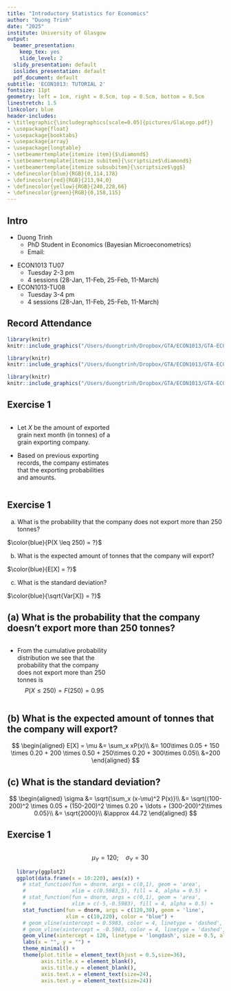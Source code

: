 ```yaml
---
title: "Introductory Statistics for Economics"
author: "Duong Trinh"
date: "2025"
institute: University of Glasgow
output:
  beamer_presentation:
    keep_tex: yes
    slide_level: 2
  slidy_presentation: default
  ioslides_presentation: default
  pdf_document: default
subtitle: 'ECON1013: TUTORIAL 2'
fontsize: 11pt
geometry: left = 1cm, right = 0.5cm, top = 0.5cm, bottom = 0.5cm
linestretch: 1.5
linkcolor: blue
header-includes:
- \titlegraphic{\includegraphics[scale=0.05]{pictures/GlaLogo.pdf}}
- \usepackage{float}
- \usepackage{booktabs}
- \usepackage{array}
- \usepackage{longtable}
- \setbeamertemplate{itemize item}{$\diamond$}
- \setbeamertemplate{itemize subitem}{\scriptsize$\diamond$}
- \setbeamertemplate{itemize subsubitem}{\scriptsize$\gg$}
- \definecolor{blue}{RGB}{0,114,178}
- \definecolor{red}{RGB}{213,94,0}
- \definecolor{yellow}{RGB}{240,228,66}
- \definecolor{green}{RGB}{0,158,115}
---
```


## Intro

+ Duong Trinh
  + PhD Student in Economics (Bayesian Microeconometrics)
  + Email: \underline{Duong.Trinh@glasgow.ac.uk}

\vspace{3mm}

+ ECON1013 TU07
  + Tuesday 2-3 pm
  + 4 sessions (28-Jan, 11-Feb, 25-Feb, 11-March)

+ ECON1013-TU08
  + Tuesday 3-4 pm
  + 4 sessions (28-Jan, 11-Feb, 25-Feb, 11-March)

## Record Attendance

```r
library(knitr)
knitr::include_graphics("/Users/duongtrinh/Dropbox/GTA/ECON1013/GTA-ECON1013-IntroStats/TU2-2324/pictures/QRcodeAtd_TU04.png")
```

```r
library(knitr)
knitr::include_graphics("/Users/duongtrinh/Dropbox/GTA/ECON1013/GTA-ECON1013-IntroStats/TU2-2324/pictures/QRcodeAtd_TU05.png")
```

```r
library(knitr)
knitr::include_graphics("/Users/duongtrinh/Dropbox/GTA/ECON1013/GTA-ECON1013-IntroStats/TU2-2324/pictures/QRcodeAtd_TU07.png")
```

## Exercise 1

::: columns 

:::: {.column width=.7}

+ Let $X$ be the amount of exported grain next month (in tonnes) of a grain exporting company. 

\vspace{3mm}

+ Based on previous exporting records, the company estimates that the exporting probabilities and amounts.

::::

:::: column

\begin{table}
\centering
\begin{tabular}{cc}
\hline
x & P(x) \tabularnewline
\hline
100 & 0.05 \tabularnewline
150 & 0.20 \tabularnewline
200 & 0.50 \tabularnewline
250 & 0.20 \tabularnewline
300 & 0.05 \tabularnewline
\hline
\end{tabular}
\end{table}

::::

:::

## Exercise 1

(a) What is the probability that the company does not export more than 250 tonnes?  

\quad\quad $\color{blue}{P(X \leq 250) = ?}$

(b) What is the expected amount of tonnes that the company will export?

\quad\quad $\color{blue}{E[X] = ?}$

(c) What is the standard deviation?

\quad\quad $\color{blue}{\sqrt{Var[X]} = ?}$

## (a) What is the probability that the company doesn't export more than 250 tonnes?

::: columns 

:::: {.column width=.7}

+ From the cumulative probability distribution we see that the probability that the company does not export more than $250$ tonnes is
$$
P(X\leq 250) = F(250) = 0.95
$$

::::

:::: column

\begin{table}
\centering
\begin{tabular}{ccc}
\hline
x & P(x) & F(x) \tabularnewline
\hline
100 & 0.05 & 0.05 \tabularnewline
150 & 0.20 & 0.25\tabularnewline
200 & 0.50 & 0.75\tabularnewline
250 & 0.20 & 0.95\tabularnewline
300 & 0.05 & 1.00\tabularnewline
\hline
\end{tabular}
\end{table}

::::

:::

## (b) What is the expected amount of tonnes that the company will export?

\small

$$
\begin{aligned}
E[X] = \mu &= \sum_x xP(x)\\
&= 100\times 0.05 + 150 \times 0.20 + 200 \times 0.50 + 250\times 0.20 + 300\times 0.05\\ 
&=200
\end{aligned}
$$

## (c) What is the standard deviation?

\small

$$
\begin{aligned}
\sigma &= \sqrt{\sum_x (x-\mu)^2 P(x)}\\
&= \sqrt{(100-200)^2 \times 0.05 + (150-200)^2 \times 0.20 + \ldots + (300-200)^2\times 0.05}\\
&= \sqrt{2000}\\
&\approx 44.72
\end{aligned}
$$

## Exercise 1

::: columns 

:::: {.column width=.7}

+ Let $Y$ be the amount of exported salt (in tonnes) next month of the company. 

\vspace{5mm}

+ The contracts for salt allow for salt being sold in
much smaller quantities, making it a continuous random variable.
$$
Y \sim \mathcal{N}(120,30^2)
$$

::::

:::: column

\small
$$
\mu_Y = 120; \quad \sigma_Y = 30
$$

```r
library(ggplot2)
ggplot(data.frame(x = 10:220), aes(x)) + 
  # stat_function(fun = dnorm, args = c(0,1), geom = 'area', 
  #               xlim = c(0.5983,5), fill = 4, alpha = 0.5) +
  # stat_function(fun = dnorm, args = c(0,1), geom = 'area', 
  #               xlim = c(-5,-0.5983), fill = 4, alpha = 0.5) +
  stat_function(fun = dnorm, args = c(120,30), geom = 'line', 
                xlim = c(10,220), color = "blue") +
  # geom_vline(xintercept = 0.5983, color = 4, linetype = 'dashed', size = 0.5) +
  # geom_vline(xintercept = -0.5983, color = 4, linetype = 'dashed', size = 0.5) +
  geom_vline(xintercept = 120, linetype = 'longdash', size = 0.5, alpha = 0.5) +
  labs(x = "", y = "") +
  theme_minimal() +
  theme(plot.title = element_text(hjust = 0.5,size=36),
        axis.title.x = element_blank(),
        axis.title.y = element_blank(),
        axis.text.x = element_text(size=24),
        axis.text.y = element_text(size=24)) 
```

::::

:::

## Exercise 1

(d) What is the probability that the amount of exported salt next month will not be bigger than $160$ tonnes?

\quad\quad $\color{blue}{P(Y \leq 160) = ?}$

(e) What is the probability that the amount of exported salt next month will be between $80$ and $160$ tonnes?

\quad\quad $\color{blue}{P(80 \leq Y \leq 160) = ?}$

## (d) What is the probability that the amount of exported salt next month will not be bigger than $160$ tonnes?

\normalsize
S1. Transform $Y$ into the standard normal random variable $Z$
\small
$$
Z = \frac{Y - \mu}{\sigma} = \frac{Y - 120}{30}; \quad Z \sim \mathcal{N}(0,1^2)
$$

\normalsize
S2. Rewrite the probability by transforming $160$ tonnes to $Z$ units
\small
$$
P(Y \leq 160) = P\left(\frac{Y - 120}{30} \leq \frac{160 - 120}{30}\right) \approx P\left(Z \leq 1.33\right)
$$

\normalsize
S3. Looked up from a standard normal distribution statistical table
\small
$$
P\left(Z \leq 1.33\right) = F(1.33) \approx 0.908
$$

## (d) What is the probability that the amount of exported salt next month will not be bigger than $160$ tonnes?
```r
library(knitr)
knitr::include_graphics("/Users/duongtrinh/Dropbox/GTA/ECON1013/GTA-ECON1013-IntroStats/TU2-2324/pictures/Zat1.33.png")
```

## (e) What is the probability that the amount of exported salt next month will be between $80$ and $160$ tonnes?
\normalsize
S1. Transform $Y$ into the standard normal random variable $Z$
\small
$$
Z = \frac{Y - \mu}{\sigma} = \frac{Y - 120}{30}
$$
\normalsize
S2. Rewrite the probability
\small
$$
\begin{aligned}
P(80 \leq Y \leq 160) &= P\left(\frac{80 - 120}{30} \leq \frac{Y - 120}{30} \leq \frac{160 - 120}{30}\right)\\
&\approx P\left(-1.33 \leq Z \leq 1.33\right)\\
&= 1 - [ P\left(Z \geq 1.33\right) + P\left(Z \leq -1.33\right)]\\
&= 1- 2P\left(Z \geq 1.33\right)\\
&= 1 -2[1-P\left(Z \leq 1.33\right)]\\
&= 2F(1.33)\\
& \approx 2 \times 0.908 -1 = 0.816
\end{aligned}
$$

## (e) What is the probability that the amount of exported salt next month will be between $80$ and $160$ tonnes?

```r
library(ggplot2)
ggplot(data.frame(x = -5:5), aes(x)) + 
  stat_function(fun = dnorm, args = c(0,1), geom = 'area', 
                xlim = c(-1.33,1.33), fill = "#0248FF", alpha = 0.5) +
  stat_function(fun = dnorm, args = c(0,1), geom = 'area', 
                xlim = c(-5,-1.33), fill = "#D55E00", alpha = 0.5) +
  stat_function(fun = dnorm, args = c(0,1), geom = 'area', 
                xlim = c(1.33,5), fill = "#D55E00", alpha = 0.5) +
  stat_function(fun = dnorm, args = c(0,1), geom = 'line', 
                xlim = c(-5,5), color = "#0248FF") +
  geom_vline(xintercept = 1.33, color = "#0248FF", linetype = 'dashed', linewidth = 0.5) +
  geom_vline(xintercept = -1.33, color = "#0248FF", linetype = 'dashed', linewidth = 0.5) +
  geom_vline(xintercept = 0, linetype = 'longdash', linewidth = 0.5, alpha = 0.5) +
  labs(x = "", y = "") +
  theme_minimal()
```

## (e) What is the probability that the amount of exported salt next month will be between $80$ and $160$ tonnes?

```r
library(ggplot2)
ggplot(data.frame(x = -5:5), aes(x)) + 
  stat_function(fun = dnorm, args = c(0,1), geom = 'area', 
                xlim = c(-5,1.33), fill = "#009E73", alpha = 0.5) +
  stat_function(fun = dnorm, args = c(0,1), geom = 'area', 
                xlim = c(1.33,5), fill = "#D55E00", alpha = 0.5) +
  stat_function(fun = dnorm, args = c(0,1), geom = 'line', 
                xlim = c(-5,5), color = "#0248FF") +
  geom_vline(xintercept = 1.33, color = "#0248FF", linetype = 'dashed', linewidth = 0.5) +
  geom_vline(xintercept = 0, linetype = 'longdash', linewidth = 0.5, alpha = 0.5) +
  labs(x = "", y = "") +
  theme_minimal()
```

## Exercise 2

+ A population consists of all first-year primary school students in a specific neighborhood $(N = 500)$.

+ Administrative data on the number of years spent in nursery of the full population of students:
  + Population mean: $\mu = 3$
  + Population standard deviation: $\sigma = 1.6$
  
+ Pick a random sample of $n = 47$ students.
  +  Denote by $\bar{X}$ the random variable "sample mean" and by $\bar{x}$ its realization.


## Exercise 2

(a) Explain what do we mean by "*the sampling distribution of the sample mean* ($\bar{X}$)"?

(b) Using your knowledge about sampling (without making any calculations), characterize the sampling distribution of $\bar{X}$. 

(c) Calculate the *mean* and *standard deviation* of the sampling distribution.

(d) What values of $\bar{X}$ are likely? Would, for example, a sample mean $\bar{x} = 3.5$ be likely or unlikely?

## (a) Explain what do we mean by "*the sampling distribution of the sample mean* ($\bar{X}$)"?

+ It tells us how sample means are distributed across samples 

+ It tells us how likely are different possible values of $\bar{x}$ given the population parameters and the sample size.

```r
library(DiagrammeR)

DiagrammeR::grViz("digraph flowchart {
      # node definitions with substituted label text
      node [fontname = Helvetica, shape = rectangle]
      tab1 [label = '@@1']
      tab2 [label = '@@2']
      tab3 [label = '@@3']
      tab4 [label = '@@4']
      
      # edge definitions with the node IDs
      tab1 -> tab2;
      tab1 -> tab3;
      tab1 -> tab4;
      }
      
      [1]: 'Population'
      [2]: 'Sample1'
      [3]: 'Sample2'
      [4]: 'Sample3'
      ")

```

<!-- \begin{tikzpicture} -->
<!-- \draw (0,0) circle (2cm); -->
<!-- \end{tikzpicture} -->

## (b) Characterize the sampling distribution of $\bar{X}$. 

\textcolor{red}{Central Limit Theorem}

  + In word: the sampling distribution of the sample mean is approximately normal when the sample size is large enough.
  
  + In math: 
  
  $$
  \bar{X} \sim \mathcal{N}\left(\mu_{\bar X},\sigma^2_{\bar X}\right)
  $$


Sample size $n = 47$ is sufficiently large (i.e. $\geq 30$) to have an approximately normally distributed sampling distribution of the sample mean. This is true even if the population distribution of $X$ is
not normal.

## {}

```r
library(ggplot2)
library(gridExtra)
library(latex2exp)

set.seed(123)
# "R" is the number of replications
R <- 1000

fml_delta0Est <- TeX(sprintf(r'($\mu = 3$)'))

p1 <- ggplot(data.frame(x = c(-3,9)), aes(x)) + 
  stat_function(fun = dnorm, args = c(3,1.6), geom = 'area', fill = "#0248FF", alpha = 0.6) + 
  stat_function(fun = dnorm, args = c(3,1.6), geom = 'line', color = "#0248FF") + 
  geom_vline(xintercept = 3, linetype = 'longdash', color = "red", size = 0.5, alpha = 0.5) +
  ggtitle(TeX(sprintf(r'(Population distribution $X \sim N(3,1.6^2)$)'))) +
  # ylim(0,0.5) +
  theme_bw() +
  theme(plot.title = element_text(hjust = 0.5,size=15),
        axis.title.x = element_blank(),
        axis.title.y = element_blank(),
        axis.text.x = element_text(),
        axis.text.y = element_text())

GenrData <- function(n) {
  # Create the vector Y (pre-allocation) to store the R standardized sample averages
  Y = numeric(0) 
  for (i in 1:R) {
    mu = 3
    sigma = 1.6
    X = rnorm(n,mu,sigma) # The sample will change for every "i"
    # Compute standardized sample average
    Y[i] = mean(X)
  }
  return(list(Y=Y,mu=mean(Y),sig=sd(Y)))
}

plotY <- function(ls,n){
  Y <- ls$Y
  mu <- round(ls$mu,3)
  sig <- ls$sig
  ggplot(data.frame(Y),aes(Y))+
  geom_histogram(color = "#0248FF",fill="#0248FF",
                 alpha=0.5, bins = 80)+
  geom_vline(aes(xintercept = mean(Y)), linetype = 'longdash', color = "red") +
  ggtitle(paste0("Sample size n = ",n)) +
  labs(x = TeX(sprintf(r'(Mean $\bar{X})')), y = "") +
  xlim(1,5) +
  ylim(0,200) +
  theme_bw() +
  theme(plot.title = element_text(hjust = 0.5,size=15),
        # axis.title.x = element_blank(),
        axis.title.y = element_blank(),
        axis.text.x = element_text(),
        axis.text.y = element_text())
}

# Y <- GenrData(n=10)
# 
# plotY <- function(Y,n){
#   hist(Y, freq = FALSE,
#        main=paste0("n = ",n))
#   curve(dnorm(x, mean=3, sd=1.6/sqrt(n)), 
#       col="darkblue", lwd=2, add=TRUE, yaxt="n"
#       )
# }

h1 <- plotY(ls=GenrData(n=10),n=10)
h2 <- plotY(ls=GenrData(n=47),n=47)
h3 <- plotY(ls=GenrData(n=200),n=200)

grid.arrange(p1,
             h1,h2,h3,
             ncol=3,nrow=2,
             layout_matrix = rbind(c(1,1,1), c(2,3,4)))
```

## {}

```r
library(ggplot2)
library(gridExtra)
library(latex2exp)

set.seed(123)
# "R" is the number of replications
R <- 1000

fml_delta0Est <- TeX(sprintf(r'($\mu = 3$)'))

p1 <- ggplot(data.frame(x = c(-3,9)), aes(x)) + 
  stat_function(fun = dgamma, args = c(9/1.6^2,3/1.6^2), geom = 'area', fill = "#0248FF", alpha = 0.6) + 
  stat_function(fun = dgamma, args = c(9/1.6^2,3/1.6^2), geom = 'line', color = "#0248FF") + 
  geom_vline(xintercept = 3, linetype = 'longdash', color = "red", size = 0.5, alpha = 0.5) +
  ggtitle(TeX(sprintf(r'(Population distribution $X \sim$ Gamma(3.516,1.172); $\mu = 3$ and $\sigma = 1.6$)'))) +
  # ylim(0,0.5) +
  theme_bw() +
  theme(plot.title = element_text(hjust = 0.5,size=15),
        axis.title.x = element_blank(),
        axis.title.y = element_blank(),
        axis.text.x = element_text(),
        axis.text.y = element_text())

GenrData <- function(n) {
  # Create the vector Y (pre-allocation) to store the R standardized sample averages
  Y = numeric(0) 
  for (i in 1:R) {
    mu = 3
    sigma = 1.6
    X = rgamma(n,shape = 9/1.6^2, rate = 3/1.6^2) # The sample will change for every "i"
    # Compute standardized sample average
    Y[i] = mean(X)
  }
  return(list(Y=Y,mu=mean(Y),sig=sd(Y)))
}

plotY <- function(ls,n){
  Y <- ls$Y
  mu <- round(ls$mu,3)
  sig <- ls$sig
  ggplot(data.frame(Y),aes(Y))+
  geom_histogram(color = "#0248FF",fill="#0248FF",
                 alpha=0.5, bins = 80)+
  geom_vline(aes(xintercept = mean(Y)), linetype = 'longdash', color = "red") +
  ggtitle(paste0("Sample size n = ",n)) +
  labs(x = TeX(sprintf(r'(Mean $\bar{X})')), y = "") +
  xlim(1,5) +
  ylim(0,200) +
  theme_bw() +
  theme(plot.title = element_text(hjust = 0.5,size=15),
        # axis.title.x = element_blank(),
        axis.title.y = element_blank(),
        axis.text.x = element_text(),
        axis.text.y = element_text())
}

# Y <- GenrData(n=10)
# 
# plotY <- function(Y,n){
#   hist(Y, freq = FALSE,
#        main=paste0("n = ",n))
#   curve(dnorm(x, mean=3, sd=1.6/sqrt(n)), 
#       col="darkblue", lwd=2, add=TRUE, yaxt="n"
#       )
# }

h1 <- plotY(ls=GenrData(n=10),n=10)
h2 <- plotY(ls=GenrData(n=47),n=47)
h3 <- plotY(ls=GenrData(n=200),n=200)

grid.arrange(p1,
             h1,h2,h3,
             ncol=3,nrow=2,
             layout_matrix = rbind(c(1,1,1), c(2,3,4)))
```

## (c) Calculate the *mean* and *standard deviation* of the sampling distribution.

+ The mean of the sampling distribution for the sample mean will be the same as the population mean
$$
\mu_{\bar{X}} = \mu = 3
$$

+ The standard deviation of the sampling distribution for the sample mean is given by
$$
\sigma_{\bar{X}} = \frac{\sigma}{\sqrt{n}} = \frac{1.6}{\sqrt{47}} \approx 0.23
$$

## (d) What values of $\bar{X}$ are likely? Would, for example, a sample mean $\bar{x} = 3.5$ be likely or unlikely?

+ For random variable which follows a normal distribution, more than 95% of the probability mass is located with a distance of at most 2 standard deviations from the mean. 

+ In the case of the sample mean, we know that $\bar{X} \sim \mathcal{N}\left(\mu_{\bar X},\sigma^2_{\bar X}\right)$, hence

$$
\begin{aligned}
&P(\mu_{\bar{X}}-2\sigma_{\bar{X}} \leq \bar{X} \leq \mu_{\bar{X}}+2\sigma_{\bar{X}}) > 95\% \\
\Rightarrow \quad &P(3-2\cdot0.23 \leq \bar{X} \leq 3+2\cdot0.23) > 95\% \\
\Rightarrow \quad &P(2.54 \leq \bar{X} \leq 3.46) > 95\%
\end{aligned}
$$

+ In other words, values of the sample mean that are below $2.54$ or above $3.46$ happen relatively rarely. On the other hand, a sample mean like 3.5 is not impossible.

## 68–95–99.7 rule

::: columns

:::: {.column width=.5}

When $X \sim \mathcal{N}(\mu, \sigma^2)$,

$$
\begin{aligned}
\Pr(\mu -1\sigma \leq X\leq \mu +1\sigma )&\approx 68.27\%\\
\Pr(\mu -2\sigma \leq X\leq \mu +2\sigma )&\approx 95.45\%\\
\Pr(\mu -3\sigma \leq X\leq \mu +3\sigma )&\approx 99.73\%
\end{aligned}
$$

::::

:::: column

```r
library(knitr)
knitr::include_graphics("/Users/duongtrinh/Dropbox/GTA/ECON1013/GTA-ECON1013-IntroStats/TU2-2324/pictures/68-95-99.7_RULE.png")
```

::::

:::

## Exercise 3

A population contains two million **zeros** an nine million **ones**.

+ *Hint*: Make a table which contains all the possible values of the sample mean when $n = 4$ and their probabilities.

+ *Hint*: Remember that when the data is binary ($0/1$), there is a link between the sample mean and the sample proportion.

(b) What is the approximate sampling distribution of the sample mean, when the sample size is $n = 50$?

## (a) What is the sampling distribution of the sample mean, when the sample size is $n = 4$?

Drawing $4$ observations from a population of zeros and ones, we have $5$ different possible samples

+ $\{0,0,0,0\}$ $\rightarrow$ sample mean $=0$
+ $\{1,0,0,0\}$ $\rightarrow$ sample mean $=1/4$
+ $\{1,1,0,0\}$ $\rightarrow$ sample mean $=1/2$
+ $\{1,1,1,0\}$ $\rightarrow$ sample mean $=3/4$
+ $\{1,1,1,1\}$ $\rightarrow$ sample mean $=1$

\vspace{3mm}

\pause

+ $\color{blue}{\{Y_1,Y_2,Y_3,Y_4\} \mid Y_i = 0 \text{ or } Y_i = 1}$   
sample mean $= \frac{\sum_{i=1}^4Y_i}{4} = \frac{\text{number of 1s}}{\text{sample size}} =$ sample proportion $=\hat{p}$.

## (a) What is the sampling distribution of the sample mean, when the sample size is $n = 4$?
\small

Formula for the probability of $x$ successes in $n$ trials [$\left[\text{Binomial distribution}\right]$](https://en.wikipedia.org/wiki/Binomial_distribution)

$$
P(x) ={\color{green}{\frac{n!}{x!\,(n-x)!}}}\,{\color{red}{p^x(1-p)^{n-x}}}, \quad \text{ for } {x = 1,\ldots,n}
$$

+ Probability that the first $x$ trials to be successes and the remaining $n-x$ to be failures
$$
\color{red}{p\times p \times \ldots \times p \times (1-p)\times (1-p)\times \ldots \times (1-p) = p^x(1-p)^{n-x}}
$$

+ The number of ways of arranging $x$ successes in $n$ trials is equal to the number of ways of choosing $x$ objects from $n$ objects
$$
\color{green}{{n \choose x} = \frac{n!}{x!\,(n-x)!}}
$$

## (a) When $n = 4$; $x = 0,1,2,3,4$; $p=9/11$ 

::: columns 

:::: column

```r
library(tidyverse)
library(knitr)
library(xtable)
library(kableExtra)

x <- c(0,1,2,3,4)

binom <- function(x) {
  n = 4
  p = 9/11
  dens <- dbinom(x,n,p)
  return(dens)
}

px <- round(binom(x),4)

phat <- c("0","1/4","1/2","3/4","1")

phat <- factor(phat, levels = c("0","1/4","1/2","3/4","1"))
  
table <- tibble(x,px,phat) %>% `colnames<-`(.,c("x","P(x)","p_hat"))

table %>%
  kbl(align = "c", booktabs = T, linesep = "") %>%
  kable_styling(full_width = F)
  # column_spec(1, italic = F, bold = T, color = "black")

```

::::

:::: column

```r
library(ggplot2)

table %>% ggplot(aes(x=phat,y=px)) + 
  geom_col(color = "blue",fill="steelblue",alpha=0.5) +
  ggtitle("Probability Mass Function") +
  labs(x="", y="") +
  theme_minimal() +
  theme(plot.title = element_text(hjust = 0.5,size=36),
        axis.title.x = element_blank(),
        axis.title.y = element_blank(),
        axis.text.x = element_text(size=24),
        axis.text.y = element_text(size=24)) 
```

::::

:::

## (b) What is the sampling distribution of the sample mean, when the sample size is $n = 50$?

+ Formula for the probability of $x$ successes in $n$ trials
\small
$$
P(x) ={\color{green}{\frac{n!}{x!\,(n-x)!}}}\,{\color{red}{p^x(1-p)^{n-x}}}, \quad \text{ for } {x = 1,\ldots,n}
$$

+ Making table is complicated!
\small

\begin{table}
\centering
\begin{tabular}{ccc}
\hline
x & P(x) & p\_hat \tabularnewline
\hline
0 & $\ldots$ & 0 \tabularnewline
1 & $\ldots$ & 1/50\tabularnewline
2 & $\ldots$ & 2/50 \tabularnewline
$\vdots$ & $\vdots$ & $\vdots$ \tabularnewline
50 & $\ldots$ & 50/50 \tabularnewline
\hline
\end{tabular}
\end{table}

## (b) When $n = 50$; $x = 0,1,\ldots,50$; $p=9/11$ 

```r
library(tidyverse)
library(ggplot2)
library(gridExtra)

x <- c(0:50)
n = 50
p = 9/11

binom <- function(x) {
  dens <- dbinom(x,n,p)
  return(dens)
}

px <- round(binom(x),4)
phat <- x/50


table <- tibble(x,px,phat)

p1 <- table %>% ggplot(aes(x=phat,y=px)) + 
  geom_col(color = "blue",fill="steelblue",alpha=0.5) +
  # scale_x_discrete(breaks = 11) +
  geom_vline(xintercept = 9/11, linetype = 'longdash', size = 0.5, alpha = 0.5) +
  ggtitle("Sampling Distribution of p_hat") +
  labs(x="", y="") +
  theme_minimal() +
  theme(plot.title = element_text(hjust = 0.5, size = 24),
        axis.title.x = element_blank(),
        axis.title.y = element_blank(),
        axis.text.x = element_text(),
        axis.text.y = element_text(),
        )

p2 <- ggplot(data.frame(x = c(0,1)), aes(x)) + 
  stat_function(fun = dnorm, args = c(9/11,sqrt((9/11*2/11)/50)), geom = 'line', color = "red") + geom_vline(xintercept = 9/11, linetype = 'longdash', size = 0.5, alpha = 0.5) +
  labs(x = "", y = "") +
  theme_minimal() +
  theme(plot.title = element_text(hjust = 0.5),
        axis.title.x = element_blank(),
        axis.title.y = element_blank(),
        axis.text.x = element_text(),
        axis.text.y = element_text()) 

grid.arrange(p1,p2)
```

## Remark: Normal approximation for Binomial distribution

+ Verify that $n$ is large is enough
$$
n \cdot p \cdot (1-p) > 5,
$$
which is correct as $50 \cdot (9/11) \cdot (2/11) \approx 7.44$.

\vspace{3mm}

+ Hence, asymptotically,
$$
\hat{p} \sim \mathcal{N} \left({\color{red}{p}}, {\color{green}{\frac{p(1-p)}{n}}} \right)
$$
where $\mu_{\hat{p}} = p = 9/11$,  
and $\sigma_{\hat{p}} = \sqrt{\frac{p(1-p)}{n}} = \sqrt{\frac{(9/11)\cdot (2/11)}{50}} \approx 0.055$.

## Exercise 4

A small company has six employees, whose years of experience are
$$
\left\{2\quad  4\quad  6\quad 6\quad 7\quad  8\right\}.
$$
Two of these employees are to be chosen randomly for a particular work group. 


Let us consider the average number of years of experience of the two employees $\{X_1,X_2\}$ chosen randomly from the population of six. We denote by $\bar{X}_2$ the random variable sample means and by $\bar{x}_2$ its realization. 

## Exercise 4
(a) Compute the population mean $\mu_X$ and the population variance $\sigma_X^2$.

(b) Compute the sampling distribution of $\bar{X}_2$.

(c) Compute the expectation of $\bar{X}_2$ using the above sampling distribution  and compare it with $\mu_X$. 

(d) Compute the variance of $\bar{X}_2$ using the sampling distribution computed above. Compare your result with $\sigma^2_X/2$, which would compute the variance of $\bar{X}_2$  if $\{X_1,X_2\}$ was a simple random sample.

## Exercise 4
The variance $\sigma^2_X$ is unknown. Let us consider the sample variance of the $\{X_1,X_2\}$, denoted by $s^2_2$.

(e) Compute the sampling distribution of $s^2_2$.

(f) Compute the expectation of $s^2_2$ using the above sampling distribution and compare it with $\sigma^2_X$. 

(g) Verify that $E(s^2_2)=N\sigma^2/(N-1)$, where $N=6$. 

*See also Tables 6.1 and 6.2 in the Textbook, and Exercise 6.56*

## Exercise 4

The problem suggests that the sampling is without replacement (the work group should be formed by two persons). There are different 15 work groups, with ages
$$
\begin{array}{c|cccccc}
&2 & 4 & 6 & 6&7 & 8\\ \hline
2  & -- & (2,4) & (2,6) & (2,6) & (2,7) &(2,8)\\
 4  &-- &--  & (4,6) & (4,6) & (4,7) &(4,8)\\
 \vdots  &-- &--  & -- & \ddots & \cdots &\vdots 
\end{array} 
$$
We consider only the element above the main diagonal, because the matrix is symmetric and on the main diagonal we would have work groups made of one person.

## (a) Compute the population mean $\mu_X$ and the population variance $\sigma_X^2$.

$$\mu_X=\frac{2+4+6+6+7+8}{6}=5.5$$ 
and 
$$\sigma^2_X=\frac{(2-\mu_X)^2+\cdots (8-\mu_x)^2}{6}=23.5/6=3.916667.$$.


## (b) Compute the sampling distribution of $\bar{X}_2$.

$$
\begin{array}{c|ccccccccc}
\bar{x}_2 & 3 & 4 & 4.5 & 5&  5.5 & 6 & 6.5 & 7& 7.5\\\hline
p(\bar{x}_2) & 1/15 & 2/15 & 1/15 & 3/15 & 1/15 & 2/15 & 2/15 & 2/15 & 1/15
\end{array}
$$

## (c) Compute the expectation of $\bar{X}_2$ using the above sampling distribution  and compare it with $\mu_X$. 

$$
\sum_{j=1}^9 \bar{x}_{2,j}p(\bar{x}_{2,j})=5.5
$$

+ The estimator is unbiased.

## (d) Compute the variance of $\bar{X}_2$ using the sampling distribution computed above. Compare your result with $\sigma^2_X/2$, which would compute the variance of $\bar{X}_2$  if $\{X_1,X_2\}$ was a simple random sample. 

$$
\sum_{j=1}^9 (\bar{x}_{2,j}-\mu_X)^2p(\bar{x}_{2,j})=\frac{23.5}{15}=1.566667
$$

+ Note that we should not apply the formula $\sigma^2_X/2=23.5/12$ but we should apply the finite population correction factor. 
$$
\frac{\sigma^2_X}{2}\frac{N-n}{N-1}=\frac{23.5}{12}\frac{4}{5}=\frac{23.5}{15}
$$

## (e) Compute the sampling distribution of $s^2_2$.

$$
\begin{array}{c|ccccccc}
s^2_2 
& 0.0 &   0.5  &  2.0 & 4.5  &  8 & 12.5 &  18\\ \hline
p(s^2_2) & 1/15 & 3/15 & 5/15 &  1/15 & 3/15 & 1/15 & 1/15
\end{array}
$$

## (f) Compute the expectation of $s^2_2$ using the above sampling distribution and compare it with $\sigma^2_X$. 

$$
\sum_{j=1}^7 s^2_{2,j}p(s^2_{2,j})=5.5
$$

+ The estimator is biased.

## (g) Verify that $E(s^2_2)=N\sigma^2/(N-1)$, where $N=6$. 

Multiplying the number above by $5/6$ we get $\sigma^2_X$.
